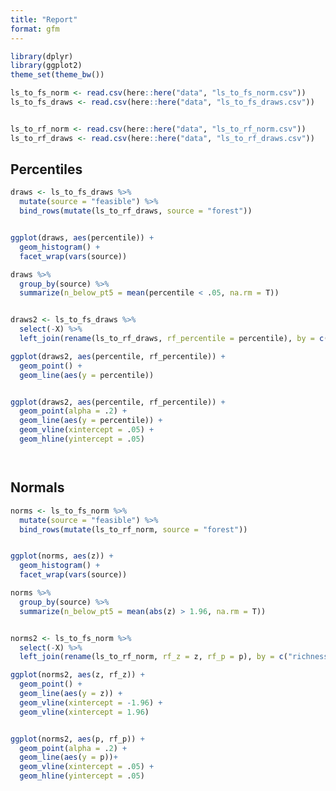 ```yaml
---
title: "Report"
format: gfm
---
```


```r

library(dplyr)
library(ggplot2)
theme_set(theme_bw())

ls_to_fs_norm <- read.csv(here::here("data", "ls_to_fs_norm.csv"))
ls_to_fs_draws <- read.csv(here::here("data", "ls_to_fs_draws.csv"))


ls_to_rf_norm <- read.csv(here::here("data", "ls_to_rf_norm.csv"))
ls_to_rf_draws <- read.csv(here::here("data", "ls_to_rf_draws.csv"))

```

## Percentiles

```r

draws <- ls_to_fs_draws %>%
  mutate(source = "feasible") %>%
  bind_rows(mutate(ls_to_rf_draws, source = "forest"))


ggplot(draws, aes(percentile)) +
  geom_histogram() +
  facet_wrap(vars(source))

draws %>%
  group_by(source) %>%
  summarize(n_below_pt5 = mean(percentile < .05, na.rm = T))


draws2 <- ls_to_fs_draws %>%
  select(-X) %>%
  left_join(rename(ls_to_rf_draws, rf_percentile = percentile), by = c("richness", "abundance", "hill1"))

ggplot(draws2, aes(percentile, rf_percentile)) +
  geom_point() +
  geom_line(aes(y = percentile))


ggplot(draws2, aes(percentile, rf_percentile)) +
  geom_point(alpha = .2) +
  geom_line(aes(y = percentile)) +
  geom_vline(xintercept = .05) +
  geom_hline(yintercept = .05)




```


## Normals

```r


norms <- ls_to_fs_norm %>%
  mutate(source = "feasible") %>%
  bind_rows(mutate(ls_to_rf_norm, source = "forest"))


ggplot(norms, aes(z)) +
  geom_histogram() +
  facet_wrap(vars(source))

norms %>%
  group_by(source) %>%
  summarize(n_below_pt5 = mean(abs(z) > 1.96, na.rm = T))


norms2 <- ls_to_fs_norm %>%
  select(-X) %>%
  left_join(rename(ls_to_rf_norm, rf_z = z, rf_p = p), by = c("richness", "abundance", "hill1"))

ggplot(norms2, aes(z, rf_z)) +
  geom_point() +
  geom_line(aes(y = z)) +
  geom_vline(xintercept = -1.96) +
  geom_vline(xintercept = 1.96)


ggplot(norms2, aes(p, rf_p)) +
  geom_point(alpha = .2) +
  geom_line(aes(y = p))+
  geom_vline(xintercept = .05) +
  geom_hline(yintercept = .05)

```
